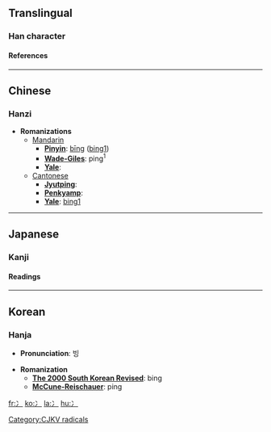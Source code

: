 ==Translingual==
===Han character===
{{Han char|rad=冫|as=00|sn=2|so=|four=|canj=戈一 (IM)|cmean= [[ice]];  KangXi radical [[Wiktionary:Chinese radical index 冫|冫]]}}
====References====
{{Han ref|kx=0131.150|dkj=01607|dj=0294.110|hdz=10295.010|uh=51AB|ud=20907}}
----

==Chinese==
===Hanzi===


* '''Romanizations'''
** [[Mandarin]]
*** '''[[Pinyin]]''': [[bīng]] ([[bing1]])
*** '''[[Wade-Giles]]''': ping<sup>1</sup>
*** '''[[Yale]]''': 
**[[Cantonese]]
***'''[[Jyutping]]''':
***'''[[Penkyamp]]''': 
***'''[[Yale]]''': [[bing1]]



----

==Japanese==
===Kanji===


{{ja-kanji|grade=|rs=冫00|simple=}}
====Readings====
{{ja-readings|on=[[ひょう]] (hyō)|kun=[[こおり]] (koori)}}

 
----

==Korean==
===Hanja===

* '''Pronunciation''': 빙

* '''Romanization'''
** '''[[The 2000 South Korean Revised Romanization|The 2000 South Korean Revised]]''': bing
** '''[[McCune-Reischauer]]''': ping


[[Category:CJKV radicals]]

[[fr:冫]]
[[ko:冫]]
[[la:冫]]
[[hu:冫]]